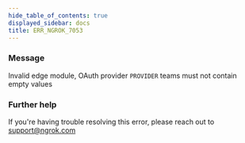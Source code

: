 ```yaml
---
hide_table_of_contents: true
displayed_sidebar: docs
title: ERR_NGROK_7053
---
```




### Message

Invalid edge module, OAuth provider `PROVIDER` teams must not contain empty values

<ErrorDetails error="err_ngrok_7053" />

### Further help

If you're having trouble resolving this error, please reach out to [support@ngrok.com](mailto:support@ngrok.com?subject=Help%20with%20ERR_NGROK_7053)
